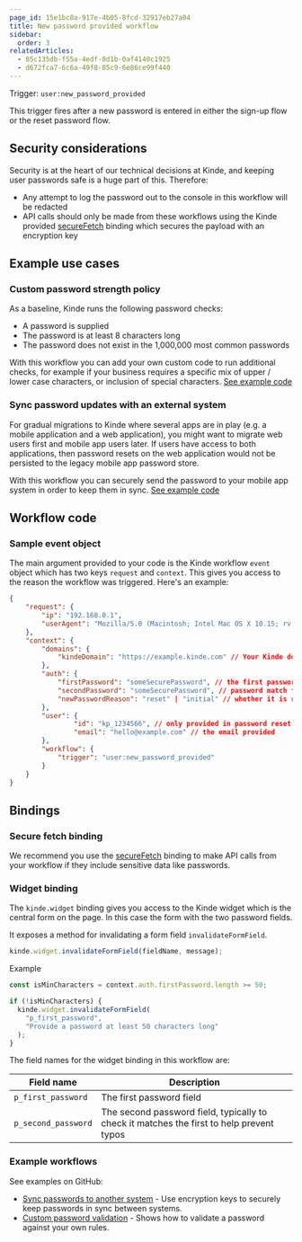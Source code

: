 ```yaml
---
page_id: 15e1bc8a-917e-4b05-8fcd-32917eb27a04
title: New password provided workflow
sidebar:
  order: 3
relatedArticles:
  - 85c135db-f55a-4edf-8d1b-0af4140c1925
  - d672fca7-6c6a-49f8-85c9-6e86ce99f440
---
```


Trigger: `user:new_password_provided`

This trigger fires after a new password is entered in either the sign-up flow or the reset password flow.

## Security considerations

Security is at the heart of our technical decisions at Kinde, and keeping user passwords safe is a huge part of this. Therefore:

- Any attempt to log the password out to the console in this workflow will be redacted
- API calls should only be made from these workflows using the Kinde provided [secureFetch](/workflows/bindings/secure-fetch-binding/) binding which secures the payload with an encryption key

## Example use cases

### Custom password strength policy

As a baseline, Kinde runs the following password checks:

- A password is supplied
- The password is at least 8 characters long
- The password does not exist in the 1,000,000 most common passwords

With this workflow you can add your own custom code to run additional checks, for example if your business requires a specific mix of upper / lower case characters, or inclusion of special characters. [See example code](https://github.com/kinde-starter-kits/workflow-examples/blob/main/existingPassword/customPasswordValidationWorkflow.ts)

### Sync password updates with an external system

For gradual migrations to Kinde where several apps are in play (e.g. a mobile application and a web application), you might want to migrate web users first and mobile app users later. If users have access to both applications, then password resets on the web application would not be persisted to the legacy mobile app password store.

With this workflow you can securely send the password to your mobile app system in order to keep them in sync. [See example code](https://github.com/kinde-starter-kits/workflow-examples/blob/main/newPassword/securelySyncPasswordWorkflow.ts)

## Workflow code

### Sample event object

The main argument provided to your code is the Kinde workflow `event` object which has two keys `request` and `context`. This gives you access to the reason the workflow was triggered. Here's an example:

```json
{
	"request": {
        "ip": "192.168.0.1",
        "userAgent": "Mozilla/5.0 (Macintosh; Intel Mac OS X 10.15; rv:135.0) Gecko/20100101 Firefox/135.0"
    },
	"context": {
		"domains": {
			"kindeDomain": "https://example.kinde.com" // Your Kinde domain
		},
		"auth": {
			"firstPassword": "someSecurePassword", // the first password entered
			"secondPassword": "someSecurePassword", // password match field
			"newPasswordReason": "reset" | "initial" // whether it is registration or reset
		},
		"user": {
				"id": "kp_1234566", // only provided in password reset flows as otherwise new user
				"email": "hello@example.com" // the email provided
		},
		"workflow": {
			"trigger": "user:new_password_provided"
		}
	}
}
```

## Bindings

### Secure fetch binding

We recommend you use the [secureFetch](/workflows/bindings/secure-fetch-binding/) binding to make API calls from your workflow if they include sensitive data like passwords.

### Widget binding

The `kinde.widget` binding gives you access to the Kinde widget which is the central form on the page. In this case the form with the two password fields.

It exposes a method for invalidating a form field `invalidateFormField`.

```js
kinde.widget.invalidateFormField(fieldName, message);
```

Example

```js
const isMinCharacters = context.auth.firstPassword.length >= 50;

if (!isMinCharacters) {
  kinde.widget.invalidateFormField(
    "p_first_password",
    "Provide a password at least 50 characters long"
  );
}
```

The field names for the widget binding in this workflow are:

| Field name          | Description                                                                              |
| ------------------- | ---------------------------------------------------------------------------------------- |
| `p_first_password`  | The first password field                                                                 |
| `p_second_password` | The second password field, typically to check it matches the first to help prevent typos |

### Example workflows

See examples on GitHub:

- [Sync passwords to another system](https://github.com/kinde-starter-kits/workflow-examples/blob/main/newPassword/securelySyncPasswordWorkflow.ts) - Use encryption keys to securely keep passwords in sync between systems.
- [Custom password validation](https://github.com/kinde-starter-kits/workflow-examples/blob/main/newPassword/customPasswordValidationWorkflow.ts) - Shows how to validate a password against your own rules.

